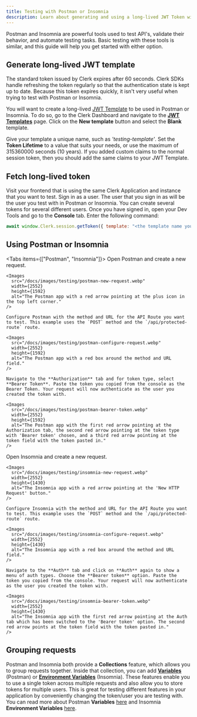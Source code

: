 ```yaml
---
title: Testing with Postman or Insomnia
description: Learn about generating and using a long-lived JWT Token with Postman or Insomnia.
---
```


Postman and Insomnia are powerful tools used to test API's, validate their behavior, and automate testing tasks. Basic testing with these tools is similar, and this guide will help you get started with either option.

## Generate long-lived JWT template

The standard token issued by Clerk expires after 60 seconds. Clerk SDKs handle refreshing the token regularly so that the authentication state is kept up to date. Because this token expires quickly, it isn't very useful when trying to test with Postman or Insomnia.

You will want to create a long-lived [JWT Template](/docs/backend-requests/making/jwt-templates) to be used in Postman or Insomnia. To do so, go to the Clerk Dashboard and navigate to the **[JWT Templates](https://dashboard.clerk.com/last-active?path=jwt-templates)** page. Click on the **New template** button and select the **Blank** template.

<Images
  src="/docs/images/testing/blank-jwt-template.webp"
  width={3024}
  height={1654}
  alt="The JWT Template page in the Clerk Dashboard. The 'New template' button was clicked, in the modal that opened, the 'Blank' template is hovered over."
/>

Give your template a unique name, such as *'testing-template'*. Set the **Token Lifetime** to a value that suits your needs, or use the maximum of 315360000 seconds (10 years). If you added custom claims to the normal session token, then you should add the same claims to your JWT Template.

<Images
  src="/docs/images/testing/testing-template.webp"
  width={2492}
  height={1400}
  alt="Creating a JWT Template in the Clerk Dashboard"
/>

## Fetch long-lived token

Visit your frontend that is using the same Clerk Application and instance that you want to test. Sign in as a user. The user that you sign in as will be the user you test with in Postman or Insomnia. You can create several tokens for several different users. Once you have signed in, open your Dev Tools and go to the **Console** tab. Enter the following command:

```js
await window.Clerk.session.getToken({ template: "<the template name you chose above>" });
```

<Images
  src="/docs/images/testing/get-token-from-console.webp"
  width={1075}
  height={479}
  alt="The Dev Tools Console with the command 'await window.Clerk.session.getToken()' entered. The token is logged to the console."
/>

## Using Postman or Insomnia

<Tabs items={["Postman", "Insomnia"]}>
  <Tab>
    Open Postman and create a new request.

    <Images
      src="/docs/images/testing/postman-new-request.webp"
      width={2552}
      height={1592}
      alt="The Postman app with a red arrow pointing at the plus icon in the top left corner."
    />

    Configure Postman with the method and URL for the API Route you want to test. This example uses the `POST` method and the `/api/protected-route` route.

    <Images
      src="/docs/images/testing/postman-configure-request.webp"
      width={2552}
      height={1592}
      alt="The Postman app with a red box around the method and URL field."
    />

    Navigate to the **Authorization** tab and for token type, select **Bearer Token**. Paste the token you copied from the console as the Bearer Token. Your request will now authenticate as the user you created the token with.

    <Images
      src="/docs/images/testing/postman-bearer-token.webp"
      width={2552}
      height={1592}
      alt="The Postman app with the first red arrow pointing at the Authorization tab, the second red arrow pointing at the token type with 'Bearer token' chosen, and a third red arrow pointing at the token field with the token pasted in."
    />
  </Tab>

  <Tab>
    Open Insomnia and create a new request.

    <Images
      src="/docs/images/testing/insomnia-new-request.webp"
      width={2552}
      height={1430}
      alt="The Insomnia app with a red arrow pointing at the 'New HTTP Request' button."
    />

    Configure Insomnia with the method and URL for the API Route you want to test. This example uses the `POST` method and the `/api/protected-route` route.

    <Images
      src="/docs/images/testing/insomnia-configure-request.webp"
      width={2552}
      height={1430}
      alt="The Insomnia app with a red box around the method and URL field."
    />

    Navigate to the **Auth** tab and click on **Auth** again to show a menu of auth types. Choose the **Bearer token** option. Paste the token you copied from the console. Your request will now authenticate as the user you created the token with.

    <Images
      src="/docs/images/testing/insomnia-bearer-token.webp"
      width={2552}
      height={1430}
      alt="The Insomnia app with the first red arrow pointing at the Auth tab which has been switched to the 'Bearer token' option. The second red arrow points at the token field with the token pasted in."
    />
  </Tab>
</Tabs>

## Grouping requests

Postman and Insomnia both provide a **Collections** feature, which allows you to group requests together. Inside that collection, you can add **[Variables](https://learning.postman.com/docs/sending-requests/variables/)** (Postman) or **[Environment Variables](https://docs.insomnia.rest/insomnia/environment-variables)** (Insomnia). These features enable you to use a single token across multiple requests and also allow you to store tokens for multiple users. This is great for testing different features in your application by conveniently changing the token/user you are testing with. You can read more about Postman **Variables** [here](https://learning.postman.com/docs/sending-requests/variables/) and Insomnia **Environment Variables** [here](https://docs.insomnia.rest/insomnia/environment-variables).
